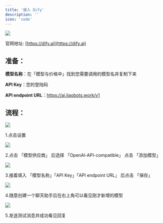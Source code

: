 ```yaml
---
title: '接入 Dify'
description: ''
icon: 'code'
---
```


<img src="/images/dify/dify-icon.jpg" />

官网地址: [https://dify.ai](https://dify.ai)

## 准备：

**模型名称**：在「模型与价格中」找到您需要调用的模型名并复制下来

**API Key**：您的登陆码

**API endpoint URL**：https://ai.liaobots.work/v1

## 流程：

<img src="/images/dify/step-1.jpg" />

1.点击设置

<img src="/images/dify/step-2.jpg" />

2.点击 「模型供应商」 后选择 「OpenAl-API-compatible」 点击 「添加模型」

<img src="/images/dify/step-3.jpg" />

3.接着填入 「模型名称」「API Key」「API endpoint URL」 后点击 「保存」

<img src="/images/dify/step-4.jpg" />

4.随意创建一个聊天助手后在右上角可以看见刚才新增的模型

<img src="/images/dify/step-5.jpg" />

5.发送测试消息并成功看见回复